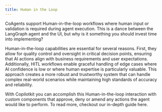 ```yaml
---
title: Human in the Loop
---
```


CoAgents support Human-in-the-loop workflows where human input or validation is required during agent execution. 
This is a dance between the LangGraph agent and the UI, but why is it something you should invest 
time into implementing?

Human-in-the-loop capabilities are essential for several reasons. First, they allow for quality control and oversight
in critical decision points, ensuring that AI actions align with business requirements and user expectations. 
Additionally, HITL workflows enable graceful handling of edge cases where AI confidence is low or where human expertise
is particularly valuable. This approach creates a more robust and trustworthy system that can handle complex real-world
scenarios while maintaining high standards of accuracy and reliability.

With Copilotkit you can accomplish this Human-in-the-loop interaction with custom components that approve, deny or amend
any actions the agent would like to perform. To read more, checkout our in-depth guide here.